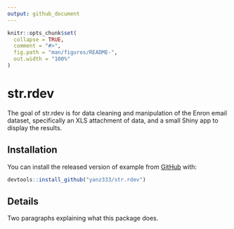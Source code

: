 ```yaml
---
output: github_document
---
```


<!-- README.md is generated from README.Rmd. Please edit that file -->

```r
knitr::opts_chunk$set(
  collapse = TRUE,
  comment = "#>",
  fig.path = "man/figures/README-",
  out.width = "100%"
)
```

# str.rdev

<!-- badges: start -->
<!-- badges: end -->

The goal of str.rdev is for data cleaning and manipulation of the Enron email dataset, specifically an XLS attachment of data, and a small Shiny app to display the results.

## Installation

You can install the released version of example from [GitHub](https://github.com) with:

``` r
devtools::install_github("yanz333/str.rdev")
```

## Details

Two paragraphs explaining what this package does.
